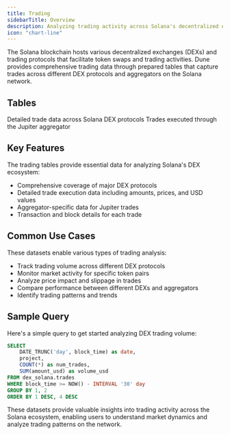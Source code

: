 ```yaml
---
title: Trading
sidebarTitle: Overview
description: Analyzing trading activity across Solana's decentralized exchanges.
icon: "chart-line"
---
```


The Solana blockchain hosts various decentralized exchanges (DEXs) and trading protocols that facilitate token swaps and trading activities. Dune provides comprehensive trading data through prepared tables that capture trades across different DEX protocols and aggregators on the Solana network.

## Tables

<CardGroup cols={2}>
  <Card title="DEX Trades" icon="handshake" href="/data-catalog/curated/solana/trading/solana-dex-trades">
    Detailed trade data across Solana DEX protocols
  </Card>

  <Card title="Jupiter Aggregator" icon="layer-group" href="/data-catalog/curated/solana/trading/jupiter-aggregator-trades">
    Trades executed through the Jupiter aggregator
  </Card>
</CardGroup>

## Key Features

The trading tables provide essential data for analyzing Solana's DEX ecosystem:

- Comprehensive coverage of major DEX protocols
- Detailed trade execution data including amounts, prices, and USD values
- Aggregator-specific data for Jupiter trades
- Transaction and block details for each trade

## Common Use Cases

These datasets enable various types of trading analysis:

- Track trading volume across different DEX protocols
- Monitor market activity for specific token pairs
- Analyze price impact and slippage in trades
- Compare performance between different DEXs and aggregators
- Identify trading patterns and trends

## Sample Query

Here's a simple query to get started analyzing DEX trading volume:

```sql
SELECT 
    DATE_TRUNC('day', block_time) as date,
    project,
    COUNT(*) as num_trades,
    SUM(amount_usd) as volume_usd
FROM dex_solana.trades
WHERE block_time >= NOW() - INTERVAL '30' day
GROUP BY 1, 2
ORDER BY 1 DESC, 4 DESC
```

These datasets provide valuable insights into trading activity across the Solana ecosystem, enabling users to understand market dynamics and analyze trading patterns on the network. 